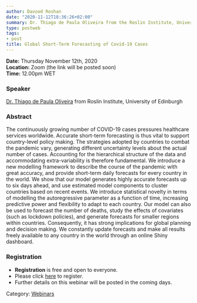 ```yaml
---
author: Davood Roshan
date: "2020-11-12T18:36:26+02:00"
summary: Dr. Thiago de Paula Oliveira from the Roslin Institute, University of Edinburgh will speak on a new modelling framework of COVID-19 to forecast the number of deaths, study the effects of covariates (such as lockdown policies), and generate forecasts for smaller regions within countries and up to six days ahead.
type: postweb
tags:
- post
title: Global Short-Term Forecasting of Covid-19 Cases
---
```

**Date:** Thursday November 12th, 2020 <br>
**Location:** Zoom (the link will be posted soon) <br>
**Time:** 12.00pm WET <br>


### Speaker
[Dr. Thiago de Paula Oliveira](https://prof-thiagooliveira.netlify.com/) from Roslin Institute, University of Edinburgh


### Abstract
The continuously growing number of COVID-19 cases pressures healthcare services worldwide. Accurate short-term forecasting is thus vital to support country-level policy making. The strategies adopted by countries to combat the pandemic vary, generating different uncertainty levels about the actual number of cases. Accounting for the hierarchical structure of the data and accommodating extra-variability is therefore fundamental. We introduce a new modelling framework to describe the course of the pandemic with great accuracy, and provide short-term daily forecasts for every country in the world. We show that our model generates highly accurate forecasts up to six days ahead, and use estimated model components to cluster countries based on recent events. We introduce statistical novelty in terms of modelling the autoregressive parameter as a function of time, increasing predictive power and flexibility to adapt to each country. Our model can also be used to forecast the number of deaths, study the effects of covariates (such as lockdown policies), and generate forecasts for smaller regions within countries. Consequently, it has strong implications for global planning and decision making. We constantly update forecasts and make all results freely available to any country in the world through an online Shiny dashboard.


### Registration
- **Registration** is free and open to everyone. 
- Please click [here](https://www.eventbrite.ie/e/y-isa-webinar-series-global-short-term-forecasting-of-covid-19-cases-tickets-127039764355) to register. 
- Further details on this webinar will be posted in the coming days.




Category: [<u>Webinars</u>](/webinars/)